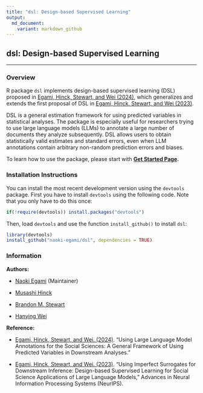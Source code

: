 ```yaml
---
title: "dsl: Design-based Supervised Learning"
output: 
  md_document:
    variant: markdown_github
---
```


## dsl: Design-based Supervised Learning

------

### Overview

R package `dsl` implements design-based supervised learning (DSL) proposed in [Egami, Hinck, Stewart, and Wei (2024)](https://naokiegami.com/paper/dsl_ss.pdf), which generalizes and extends the first proposal of DSL in [Egami, Hinck, Stewart, and Wei (2023)](https://naokiegami.com/paper/dsl.pdf). 

DSL is a general estimation framework for using predicted variables in statistical analyses. The package is especially useful for researchers trying to use large language models (LLMs) to annotate a large number of documents they analyze subsequently. DSL allows users to obtain statistically valid estimates and standard errors, even when LLM annotations contain arbitrary non-random prediction errors and biases. 

To learn how to use the package, please start with **[Get Started Page](http://naokiegami.com/dsl/articles/intro.html).**

### Installation Instructions

You can install the most recent development version using the `devtools` package. First you have to install `devtools` using the following code. Note that you only have to do this once:
```r
if(!require(devtools)) install.packages("devtools")
```   

Then, load `devtools` and use the function `install_github()` to install `dsl`:
```r
library(devtools)
install_github("naoki-egami/dsl", dependencies = TRUE)
```  

### Information 

**Authors:** 

- [Naoki Egami](https://naokiegami.com) (Maintainer)

- [Musashi Hinck](https://muhark.github.io/about)

- [Brandon M. Stewart](https://bstewart.scholar.princeton.edu/)

- [Hanying Wei](https://polisci.columbia.edu/content/hanying-wei)

**Reference:** 

- [Egami, Hinck, Stewart, and Wei. (2024)](https://naokiegami.com/paper/dsl_ss.pdf). "Using Large Language Model Annotations for the Social Sciences: A General Framework of Using Predicted Variables in Downstream Analyses."

- [Egami, Hinck, Stewart, and Wei. (2023)](https://naokiegami.com/paper/dsl.pdf). "Using Imperfect Surrogates for Downstream Inference:
Design-based Supervised Learning for Social Science Applications of Large Language Models," Advances in Neural Information Processing Systems (NeurIPS).
